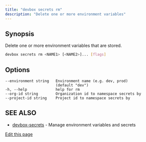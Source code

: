 ```yaml
---
title: "devbox secrets rm"
description: "Delete one or more environment variables"
---
```


## Synopsis[​](#synopsis "Direct link to Synopsis")

Delete one or more environment variables that are stored.

```bash
devbox secrets rm <NAME1> [<NAME2>]... [flags]
```

## Options[​](#options "Direct link to Options")

```
--environment string   Environment name (e.g. dev, prod)
                       (default "dev")
-h, --help             help for rm
--org-id string        Organization id to namespace secrets by
--project-id string    Project id to namespace secrets by
```

## SEE ALSO[​](#see-also "Direct link to SEE ALSO")

- [devbox-secrets](/docs/devbox/cli-reference/devbox-secrets/) - Manage environment variables and
  secrets

[Edit this page](https://github.com/jetify-com/devbox/tree/main/docs/app/docs/cli-reference/devbox-secrets-rm.md)
